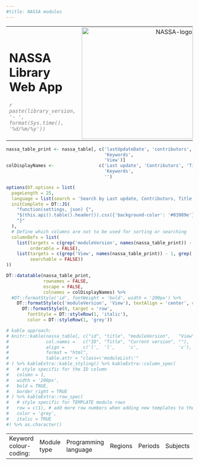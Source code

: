 ```yaml
---
#title: NASSA modules
---
```


<table class='pageHeader'>
  <tr>
    <td>
      <h1 class='pageTitle'>NASSA Library Web App</h1>
      <i style="text-align:right; color:grey;">`r paste(library_version, '- ', format(Sys.time(), '%d/%m/%y'))`</i>
    </td>
    <td style='text-align:right;'>
      <img src='images/NASSA-logo.png' width='300px' alt='NASSA-logo'>
    </td>
  </tr>
</table>

```r
nassa_table_print <- nassa_table[, c('lastUpdateDate', 'contributors', 'title', 'moduleVersion', 
                                     'Keywords', 
                                     'View')]
colDisplayNames <-                 c('Last update', 'Contributors', 'Title', 'Current version', 
                                     'Keywords', 
                                     '')

options(DT.options = list(
  pageLength = 25, 
  language = list(search = 'Search by Last update, Contributors, Title or keyword:'), 
  initComplete = DT::JS(
    "function(settings, json) {",
    "$(this.api().table().header()).css({'background-color': '#03989e'});",
    "}"
  ),
  # Define which columns are not to be used for sorting or searching
  columnDefs = list(
    list(targets = c(grep('moduleVersion', names(nassa_table_print)) - 1, grep('View', names(nassa_table_print)) - 1), 
         orderable = FALSE), 
    list(targets = c(grep('View', names(nassa_table_print)) - 1, grep('View', names(nassa_table_print)) - 1), 
         searchable = FALSE))
))

DT::datatable(nassa_table_print, 
              rownames = FALSE,
              escape = FALSE,
              colnames = colDisplayNames) %>% 
  #DT::formatStyle('id', fontWeight = 'bold', width = '200px') %>% 
    DT::formatStyle(c('moduleVersion', 'View'), textAlign = 'center', columnWidth = '50px') %>% 
      DT::formatStyle(0, target = 'row', 
        fontStyle = DT::styleRow(1, 'italic'), 
        color = DT::styleRow(1, 'grey'))

# kable approach:
# knitr::kable(nassa_table[, c("id", "title", "moduleVersion",   "View")],
#              col.names =   c("ID", "Title", "Current version", ""),
#              align =       c('l',  'l',     'c',               'c'),
#              format = "html",
#              table.attr = "class=\'moduleList\'"
# ) %>% kableExtra::kable_styling() %>% kableExtra::column_spec(
#   # style specific for the ID column
#   column = 1, 
#   width = '200px', 
#   bold = TRUE,
#   border_right = TRUE
# ) %>% kableExtra::row_spec(
#   # style specific for TEMPLATE module rows
#   row = c(1), # add more row numbers when adding new templates to the library. TO-DO: possibly code an automatic filter
#   color = 'grey',
#   italic = TRUE
#) %>% as.character()
```

<table class='legend'>
  <tr>
    <td>
    Keyword colour-coding:
    </td>
    <td>
      <span class="badge" id="badgeModuleType">Module type</span>
    </td>
    <td>
      <span class="badge" id="badgeLanguage">Programming language</span>
    </td>
    <td>
      <span class="badge" id="badgeRegions">Regions</span>
    </td>
    <td>
      <span class="badge" id="badgePeriods">Periods</span>
    </td>
    <td>
      <span class="badge" id="badgeSubjects">Subjects</span>
    </td>
    <td>
      <span class="badge" id="badgeModelling">Modelling</span>
    </td>
    <td>
      <span class="badge" id="badgeProgramming">Programming</span>
    </td>
  </tr>
</table>
